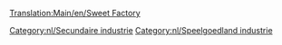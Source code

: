 [[Translation:Main/en/Sweet Factory]]{{en/-}}
{{nl/Industrieën|image=SweetFactory.png
|name=Snoepfabriek
|climates=[[Main/en/Klimaat/Nl#Speelgoedland|Speelgoedland]]
|accepts=[[Main/nl/Suikerspin|Suikerspin]],[[Main/nl/Suiker|Suiker]],[[Main/nl/Toffee|Toffee]]
|produces=[[Main/nl/Snoep|Snoep]]
|notes=Niet aanwezig in andere [[Main/nl/Klimaat|klimaten]].
}}

{{nl/Navbox Industrieën}}
[[Category:nl/Secundaire industrie]]
[[Category:nl/Speelgoedland industrie]]
